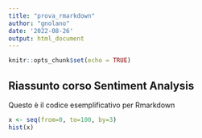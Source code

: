 ```yaml
---
title: "prova_rmarkdown"
author: "gnolano"
date: '2022-08-26'
output: html_document
---
```


```r
knitr::opts_chunk$set(echo = TRUE)
```

## Riassunto corso Sentiment Analysis

Questo è il codice esemplificativo per Rmarkdown
```r
x <- seq(from=0, to=100, by=3)
hist(x)
```